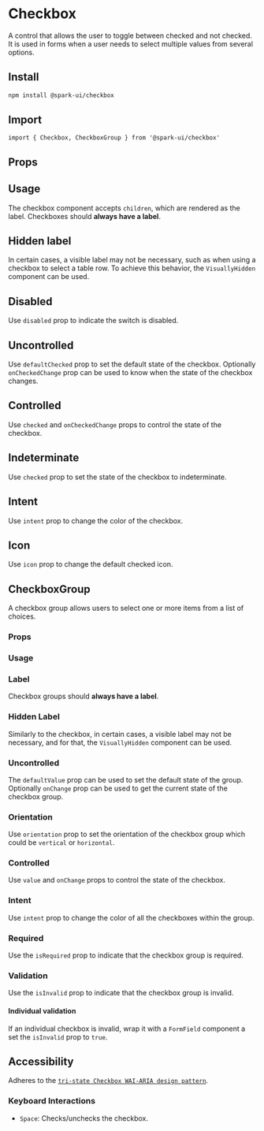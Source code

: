 
<Meta of={CheckboxStories} />

# Checkbox

A control that allows the user to toggle between checked and not checked.
It is used in forms when a user needs to select multiple values from several options.

## Install

```sh
npm install @spark-ui/checkbox
```

## Import

```tsx
import { Checkbox, CheckboxGroup } from '@spark-ui/checkbox'
```

## Props

<ArgTypes of={Checkbox} />

## Usage

The checkbox component accepts `children`, which are rendered as the label. Checkboxes should **always have a label**.

<Canvas of={CheckboxStories.Default} />

## Hidden label

In certain cases, a visible label may not be necessary, such as when using a checkbox to select a table row. To achieve this behavior, the `VisuallyHidden` component can be used.

<Canvas of={CheckboxStories.HiddenLabel} />

## Disabled

Use `disabled` prop to indicate the switch is disabled.

<Canvas of={CheckboxStories.Disabled} />

## Uncontrolled

Use `defaultChecked` prop to set the default state of the checkbox. Optionally `onCheckedChange` prop can be used to know when the state of the checkbox changes.

<Canvas of={CheckboxStories.Uncontrolled} />

## Controlled

Use `checked` and `onCheckedChange` props to control the state of the checkbox.

<Canvas of={CheckboxStories.Controlled} />

## Indeterminate

Use `checked` prop to set the state of the checkbox to indeterminate.

<Canvas of={CheckboxStories.Indeterminate} />

## Intent

Use `intent` prop to change the color of the checkbox.

<Canvas of={CheckboxStories.Intent} />

## Icon

Use `icon` prop to change the default checked icon.

<Canvas of={CheckboxStories.Icon} />

## CheckboxGroup

A checkbox group allows users to select one or more items from a list of choices.

### Props

<ArgTypes of={CheckboxGroup} />

### Usage

<Canvas of={CheckboxStories.Group} />

### Label

Checkbox groups should **always have a label**.

<Canvas of={CheckboxStories.GroupLabel} />

### Hidden Label

Similarly to the checkbox, in certain cases, a visible label may not be necessary, and for that, the `VisuallyHidden` component can be used.

<Canvas of={CheckboxStories.GroupHiddenLabel} />

### Uncontrolled

The `defaultValue` prop can be used to set the default state of the group. Optionally `onChange` prop can be used to get the current state of the checkbox group.

<Canvas of={CheckboxStories.GroupControlled} />

### Orientation

Use `orientation` prop to set the orientation of the checkbox group which could be `vertical` or `horizontal`.

<Canvas of={CheckboxStories.GroupOrientation} />

### Controlled

Use `value` and `onChange` props to control the state of the checkbox.

<Canvas of={CheckboxStories.GroupControlled} />

### Intent

Use `intent` prop to change the color of all the checkboxes within the group.

<Canvas of={CheckboxStories.GroupIntent} />

### Required

Use the `isRequired` prop to indicate that the checkbox group is required.

<Canvas of={CheckboxStories.GroupRequired} />

### Validation

Use the `isInvalid` prop to indicate that the checkbox group is invalid.

<Canvas of={CheckboxStories.GroupValidation} />

#### Individual validation

If an individual checkbox is invalid, wrap it with a `FormField` component a set the `isInvalid` prop to `true`.

<Canvas of={CheckboxStories.GroupIndividualValidation} />

## Accessibility

Adheres to the [`tri-state Checkbox WAI-ARIA design pattern`](https://www.w3.org/WAI/ARIA/apg/patterns/checkbox).

### Keyboard Interactions

- `Space`: Checks/unchecks the checkbox.

